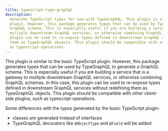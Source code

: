 ```yaml
---
title: typescript-type-graphql
description:
  Generate TypeScript types for use with TypeGraphQL. This plugin is similar to the basic TypeScript
  plugin. However, this package generates types that can be used by TypeGraphQL to generate a
  GraphQL schema. This is especially useful if you are building a service that is a gateway to
  multiple downstream GraphQL services, or otherwise combining GraphQL schemas. In this case, this
  plugin can be used to re-expose types defined in downstream GraphQL services without redefining
  them as TypeGraphQL objects. This plugin should be compatible with other client-side plugins, such
  as typescript-operations.
---
```




<PluginHeader />

This plugin is similar to the basic TypeScript plugin. However, this package generates types that
can be used by TypeGraphQL to generate a GraphQL schema. This is especially useful if you are
building a service that is a gateway to multiple downstream GraphQL services, or otherwise combining
GraphQL schemas. In this case, this plugin can be used to re-expose types defined in downstream
GraphQL services without redefining them as TypeGraphQL objects. This plugin should be compatible
with other client-side plugins, such as typescript-operations.

Some differences with the types generated by the basic TypeScript plugin:

- classes are generated instead of interfaces
- TypeGraphQL decorators like `@ObjectType` and `@Field` will be added

<PluginApiDocs />
